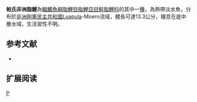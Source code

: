 {{Speciesbox 
| genus = Brycinus
| species = peringueyi
| status = LC
| status_system = IUCN3.1
| authority =  [[Boulenger|Boulenger]], 1923
| synonyms = *''Alestes peringueyi''<br /><small>Boulenger, 1923</small>
*''Brycinus peringuei''<br /><small>Boulenger, 1923</small>
}}
'''帕氏非洲脂鯉'''為[[輻鰭魚綱|輻鰭魚綱]][[脂鯉目|脂鯉目]][[脂鯉亞目|脂鯉亞目]][[鮭脂鯉科|鮭脂鯉科]]的其中一[[種|種]]，為熱帶淡水魚，分布於[[非洲|非洲]][[剛果民主共和國|剛果民主共和國]]Luapula-Moero流域，體長可達13.3公分，棲息在底中層水域，生活習性不明。

==参考文献==
{{refbegin}}
*{{FishBase_species|genus=Brycinus|species=peringueyi|year=2014|month=1}}
{{refend}}

== 扩展阅读 ==
{{refbegin}}
{{wikispecies-inline|Brycinus peringueyi|帕氏非洲脂鯉}}
{{refend}}

{{Taxonbar|from=Q5503187}}

[[Category:非洲脂鯉屬|P]]


{{魚類小作品}}